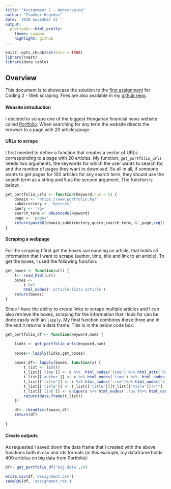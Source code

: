 ```yaml
---
title: "Assignment 1 - Webscraping"
author: "Zsombor Hegedus"
date: '2020 november 22 '
output:
  prettydoc::html_pretty:
    theme: cayman
    highlight: github
---
```


```r
knitr::opts_chunk$set(echo = TRUE)
library(rvest)
library(data.table)
```

## Overview

This document is to showcase the solution to the [first assignment](https://github.com/misrori/web_scraping_2020) for Coding 2 - Web scraping. Files are also available in my [github repo](https://github.com/zsomborh/ba_coding2/tree/main/Assignment1).


#### Website introduction

I decided to scrape one of the biggest Hungarian financial news website called [Portfolio](https://www.portfolio.hu). When searching for any term the website directs the browser to a page with 20 articles/page.

#### URLs to scrape

I first needed to define a function that creates a vector of URLs corresponding to a page with 20 articles. My function, `get_portfolio_urls` needs two arguments, the keywords for which the user wants to search for, and the number of pages they want to download. So all in all, if someone wants to get pages for 100 articles for any search term, they should use the search term as a string and 5 as the second argument. The function is below: 

```r
get_portfolio_urls <- function(keyword,num = 5) {
    domain <- 'https://www.portfolio.hu/'
    subdirectory <- 'kereses'
    query <- '?q='
    search_term <- URLencode(keyword)
    page <- 'page='
    return(paste0(domain,subdirectory,query,search_term,'&',page,seq(1,num)))
}

```

#### Scraping a webpage

For the scraping I first get the boxes surrounding an article, that holds all information that I want to scrape (author, time, title and link to an article). To get the boxes, I used the following function:  

```r
get_boxes <- function(url) {
    t<- read_html(url)
    boxes <-
        t %>% 
        html_nodes('.article-lists article')
    return(boxes)
}
```
Since I have the ability to create links to scrape multiple articles and I can also retrieve the boxes, scraping for the information that I look for can be done easily with an `lapply`. My final function combines these three and in the end it returns a data frame. This is in the below code box:

```r
get_portfolio_df <- function(keyword,num) {

    links <- get_portfolio_urls(keyword,num)
    
    boxes<- lapply(links,get_boxes)    
    
    boxes_df<- lapply(boxes, function(x) {
        t_list <- list()
        t_list[['time']] <- x %>%  html_nodes('time') %>% html_attr('datetime')
        t_list[['author']] <- x %>% html_nodes('time') %>%  html_nodes('.ml-2') %>% html_text()
        t_list[['title']] <- x %>% html_nodes('.row')%>% html_nodes('a') %>% html_text()
        t_list[['title']] <- t_list[['title']][t_list[['title']]!=""]
        t_list[['link']] <- unique(x %>% html_nodes('.row')%>% html_nodes('a') %>% html_attr('href'))
        return(data.frame(t_list))  
    })

    df<- rbindlist(boxes_df)
    return(df)
    
}
```

#### Create outputs

As requested I saved down the data frame that I created with the above functions both in csv and rds formats (in this example, my dataframe holds 400 articles on big data from Portfolio):

```r
df<- get_portfolio_df('big data',20)

write.csv(df,'assignment.csv')
saveRDS(df, 'assignment.rds')

```



